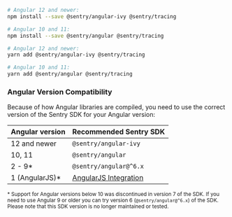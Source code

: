 ```bash {tabTitle:npm}
# Angular 12 and newer:
npm install --save @sentry/angular-ivy @sentry/tracing

# Angular 10 and 11:
npm install --save @sentry/angular @sentry/tracing
```

```bash {tabTitle:Yarn}
# Angular 12 and newer:
yarn add @sentry/angular-ivy @sentry/tracing

# Angular 10 and 11:
yarn add @sentry/angular @sentry/tracing
```

### Angular Version Compatibility

Because of how Angular libraries are compiled, you need to use the correct version of the Sentry SDK for your Angular version:

| Angular version | Recommended Sentry SDK              |
| --------------- | ----------------------------------- |
| 12 and newer    | `@sentry/angular-ivy`               |
| 10, 11          | `@sentry/angular`                   |
| 2 - 9\*         | `@sentry/angular@^6.x`              |
| 1 (AngularJS)\* | [AngularJS Integration](./angular1) |

<sup>
  * Support for Angular versions below 10 was discontinued in version 7 of the SDK.
  If you need to use Angular 9 or older you can try version 6 (<code>@sentry/angular@^6.x</code>) of the SDK.
  Please note that this SDK version is no longer maintained or tested.
</sup>
